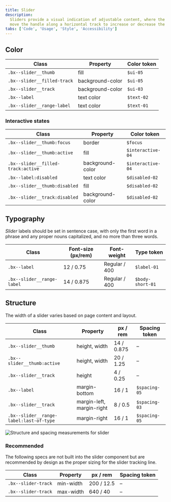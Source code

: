 ```yaml
---
title: Slider
description:
  Sliders provide a visual indication of adjustable content, where the user can
  move the handle along a horizontal track to increase or decrease the value.
tabs: ['Code', 'Usage', 'Style', 'Accessibility']
---
```


## Color

| Class                       | Property         | Color token |
| --------------------------- | ---------------- | ----------- |
| `.bx--slider__thumb`        | fill             | `$ui-05`    |
| `.bx--slider__filled-track` | background-color | `$ui-05`    |
| `.bx--slider__track`        | background-color | `$ui-03`    |
| `.bx--label`                | text color       | `$text-02`  |
| `.bx--slider__range-label`  | text color       | `$text-01`  |

### Interactive states

| Class                              | Property         | Color token       |
| ---------------------------------- | ---------------- | ----------------- |
| `.bx--slider__thumb:focus`         | border           | `$focus`          |
| `.bx--slider__thumb:active`        | fill             | `$interactive-04` |
| `.bx--slider__filled-track:active` | background-color | `$interactive-04` |
| `.bx--label:disabled`              | text color       | `$disabled-02`    |
| `.bx--slider__thumb:disabled`      | fill             | `$disabled-02`    |
| `.bx--slider__track:disabled`      | background-color | `$disabled-02`    |

## Typography

_Slider_ labels should be set in sentence case, with only the first word in a
phrase and any proper nouns capitalized, and no more than three words.

| Class                      | Font-size (px/rem) | Font-weight   | Type token       |
| -------------------------- | ------------------ | ------------- | ---------------- |
| `.bx--label`               | 12 / 0.75          | Regular / 400 | `$label-01`      |
| `.bx--slider__range-label` | 14 / 0.875         | Regular / 400 | `$body-short-01` |

## Structure

The width of a slider varies based on page content and layout.

| Class                                   | Property                  | px / rem   | Spacing token |
| --------------------------------------- | ------------------------- | ---------- | ------------- |
| `.bx--slider__thumb`                    | height, width             | 14 / 0.875 | –             |
| `.bx--slider__thumb:active`             | height, width             | 20 / 1.25  | –             |
| `.bx--slider__track`                    | height                    | 4 / 0.25   | –             |
| `.bx--label`                            | margin-bottom             | 16 / 1     | `$spacing-05` |
| `.bx--slider__track`                    | margin-left, margin-right | 8 / 0.5    | `$spacing-03` |
| `.bx--slider__range-label:last-of-type` | margin-right              | 16 / 1     | `$spacing-05` |

<div className="image--fixed">

![Structure and spacing measurements for slider](images/slider-style-1.png)

</div>

### Recommended

The following specs are not built into the slider component but are recommended
by design as the proper sizing for the slider tracking line.

| Class               | Property  | px / rem   | Spacing token |
| ------------------- | --------- | ---------- | ------------- |
| `.bx--slider-track` | min-width | 200 / 12.5 | –             |
| `.bx--slider-track` | max-width | 640 / 40   | –             |
